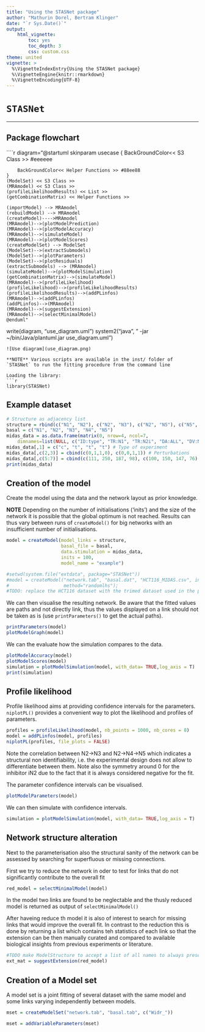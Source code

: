 ```yaml
---
title: "Using the STASNet package"
author: "Mathurin Dorel, Bertram Klinger"
date: "`r Sys.Date()`"
output: 
    html_vignette:
        toc: yes
        toc_depth: 3
        css: custom.css
theme: united
vignette: >
  %\VignetteIndexEntry{Using the STASNet package}
  %\VignetteEngine{knitr::rmarkdown}
  %\VignetteEncoding{UTF-8}
---
```


  
# `STASNet`  

---------

## Package flowchart

````r
diagram="@startuml
    skinparam usecase {
        BackGroundColor<< S3 Class >> #eeeeee

        BackGroundColor<< Helper Functions >> #88ee88
    }
    (ModelSet) << S3 Class >>
    (MRAmodel) << S3 Class >>
    (profileLikelihoodResults) << List >>
    (getCombinationMatrix) << Helper Functions >>

    (importModel) --> MRAmodel
    (rebuildModel) --> MRAmodel
    (createModel)---->MRAmodel
    (MRAmodel)-->(plotModelPrediction)
    (MRAmodel)-->(plotModelAccuracy)
    (MRAmodel)-->(simulateModel)
    (MRAmodel)-->(plotModelScores)
    (createModelSet) --> ModelSet
    (ModelSet)-->(extractSubmodels)
    (ModelSet)-->(plotParameters)
    (ModelSet)-->(plotResiduals)
    (extractSubmodels) --> (MRAmodel)
    (simulateModel)-->(plotModelSimulation)
    (getCombinationMatrix)-->(simulateModel)
    (MRAmodel)-->(profileLikelihood)
    (profileLikelihood)-->(profileLikelihoodResults)
    (profileLikelihoodResults)-->(addPLinfos)
    (MRAmodel)-->(addPLinfos)
    (addPLinfos)-->(MRAmodel)
    (MRAmodel)-->(suggestExtension)
    (MRAmodel)-->(selectMinimalModel)
    @enduml"
write(diagram, "use_diagram.uml")
system2("java", " -jar ~/bin/Java/plantuml.jar use_diagram.uml")
```
![Use diagram](use_diagram.png)

**NOTE** Various scripts are available in the inst/ folder of `STASNet` to run the fitting procedure from the command line

Loading the library:
```r
library(STASNet)
```

## Example dataset
```r
# Structure as adjacency list
structure = rbind(c("N1", "N2"), c("N2", "N3"), c("N2", "N5"), c("N5", "N4"), c("N3", "N4"))
basal = c("N1", "N2", "N3", "N4", "N5")
midas_data = as.data.frame(matrix(0, nrow=4, ncol=7,
    dimnames=list(NULL, c("ID:type", "TR:N1", "TR:N2i", "DA:ALL", "DV:N2", "DV:N3", "DV:N4"))))
midas_data[,1] = c("c", "t", "t", "t") # Type of experiment
midas_data[,c(2,3)] = cbind(c(0,1,1,0), c(0,0,1,1)) # Perturbations
midas_data[,c(5:7)] = cbind(c(111, 250, 187, 98), c(100, 150, 147, 76), c(103, 600, 217, 54)) # Experimental values
print(midas_data)
```

## Creation of the model

Create the model using the data and the network layout as prior knowledge.

**NOTE** Depending on the number of initialisations ('inits') and the size of the network it is possible that the global optimum is not reached. Results can thus vary between runs of `createModel()` for big networks with an insufficient number of initialisations.

```r
model = createModel(model_links = structure,
                    basal_file = basal,
                    data.stimulation = midas_data,
                    inits = 100,
                    model_name = "example")
```
```r
#setwd(system.file("extdata", package="STASNet"))
#model = createModel("network.tab", "basal.dat", "HCT116_MIDAS.csv", inits=100, perform_plots=T,
#                    method="randomlhs");
#TODO: replace the HCT116 dataset with the trimed dataset used in the package
```

We can then visualise the resulting network. Be aware that the fitted values are paths and not directly link,
thus the values displayed on a link should not be taken as is (use `printParameters()` to get the actual paths).

```r
printParameters(model)
plotModelGraph(model)
```

We can the evaluate how the simulation compares to the data.

```r
plotModelAccuracy(model)
plotModelScores(model)
simulation = plotModelSimulation(model, with_data= TRUE,log_axis = T)
print(simulation)
```

## Profile likelihood

Profile likelihood aims at providing confidence intervals for the parameters. `niplotPL()` provides a convenient way to plot the likelihood and profiles of parameters.

```r
profiles = profileLikelihood(model, nb_points = 1000, nb_cores = 8)
model = addPLinfos(model, profiles)
niplotPL(profiles, file_plots = FALSE)
```

Note the correlation between N2->N3 and N2->N4->N5 which indicates a structural non identifiability, i.e. the experimental design does not allow to differentiate between them.
Note also the symmetry around 0 for the inhibitor iN2 due to the fact that it is always considered negative for the fit.

The parameter confidence intervals can be visualised.

```r

plotModelParameters(model)
```

We can then simulate with confidence intervals.

```r
simulation = plotModelSimulation(model, with_data= TRUE,log_axis = T)
```

## Network structure alteration
Next to the parameterisation also the structural sanity of the network can be assessed by searching for superfluous or missing connections.

First we try to reduce the network in oder to test for links that do not significantly contribute to the overall fit
```r
red_model = selectMinimalModel(model)
```

In the model two links are found to be neglectable and the thusly reduced model is returned as output of `selectMinimalModel()`

After haveing reduce th model it is also of interest to search for missing links that would improve the overall fit.
In contrast to the reduction this is done by returning a list which contains teh statistics of each link so that the extension can be then manually curated and compared to available biological insights from previous experiments or literature.
```r
#TODO make ModelStructure to accept a list of all names to always preserve unconnected nodes in the network
ext_mat = suggestExtension(red_model)
```

## Creation of a Model set

A model set is a joint fitting of several dataset with the same model and some links varying independently between models.

```r
mset = createModelSet("network.tab", "basal.tab", c("Widr_"))
```


```r
mset = addVariableParameters(mset)
```
